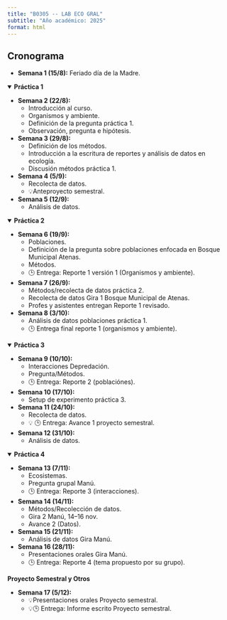```yaml
---
title: "B0305 -- LAB ECO GRAL"
subtitle: "Año académico: 2025"
format: html
---
```


## Cronograma

- **Semana 1 (15/8):** Feriado día de la Madre.

<details open>
<summary><strong>Práctica 1</strong></summary>

- **Semana 2 (22/8):** 
  - Introducción al curso.
  - Organismos y ambiente.  
  - Definición de la pregunta práctica 1. 
  - Observación, pregunta e hipótesis.
- **Semana 3 (29/8):** 
  - Definición de los métodos. 
  - Introducción a la escritura de reportes y análisis de datos en ecología. 
  - Discusión métodos práctica 1.
- **Semana 4 (5/9):** 
  - Recolecta de datos. 
  - 💡Anteproyecto semestral. 
- **Semana 5 (12/9):** 
  - Análisis de datos.

</details>


<details open>
<summary><strong>Práctica 2</strong></summary>

- **Semana 6 (19/9):**
  - Poblaciones.
  - Definición de la pregunta sobre poblaciones enfocada en Bosque Municipal Atenas.
  - Métodos.
  - 🕒 Entrega: Reporte 1 versión 1 (Organismos y ambiente).
- **Semana 7 (26/9):**
  - Métodos/recolecta de datos práctica 2.
  - Recolecta de datos Gira 1 Bosque Municipal de Atenas.
  - Profes y asistentes entregan Reporte 1 revisado.
- **Semana 8 (3/10):**
  - Análisis de datos poblaciones práctica 1.
  - 🕒 Entrega final reporte 1 (organismos y ambiente).

</details>


<details open>
<summary><strong>Práctica 3</strong></summary>

- **Semana 9 (10/10):**
  - Interacciones Depredación.
  - Pregunta/Métodos.
  - 🕒 Entrega: Reporte 2 (poblaciónes).
- **Semana 10 (17/10):**
  - Setup de experimento práctica 3.
- **Semana 11 (24/10):**
  - Recolecta de datos.
  - 💡 🕒 Entrega: Avance 1 proyecto semestral.
- **Semana 12 (31/10):**
  - Análisis de datos.

</details>


<details open>
<summary><strong>Práctica 4</strong></summary>

- **Semana 13 (7/11):**
  - Ecosistemas.
  - Pregunta grupal Manú.
  - 🕒 Entrega: Reporte 3 (interacciones).
- **Semana 14 (14/11):**
  - Métodos/Recolección de datos.
  - Gira 2 Manú, 14–16 nov.
  - Avance 2 (Datos).
- **Semana 15 (21/11):**
  - Análisis de datos Gira Manú.
- **Semana 16 (28/11):**
  - Presentaciones orales Gira Manú.
  - 🕒 Entrega: Reporte 4 (tema propuesto por su grupo).

</details>

<summary><strong>Proyecto Semestral y Otros</strong></summary>

- **Semana 17 (5/12):**
  - 💡Presentaciones orales Proyecto semestral.
  - 💡🕒 Entrega: Informe escrito Proyecto semestral.


